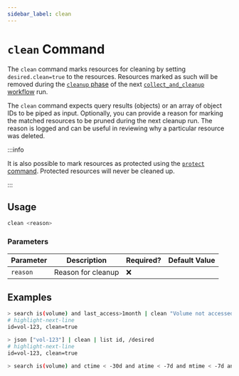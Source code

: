 ```yaml
---
sidebar_label: clean
---
```


# `clean` Command

The `clean` command marks resources for cleaning by setting `desired.clean=true` to the resources. Resources marked as such will be removed during the [`cleanup` phase](../workflows/index.mdx#cleanup) of the next [`collect_and_cleanup` workflow](../workflows/index.mdx#collect_and_cleanup-workflow) run.

The `clean` command expects query results (objects) or an array of object IDs to be piped as input. Optionally, you can provide a reason for marking the matched resources to be pruned during the next cleanup run. The reason is logged and can be useful in reviewing why a particular resource was deleted.

:::info

It is also possible to mark resources as protected using the [`protect` command](./protect.mdx). Protected resources will never be cleaned up.

:::

## Usage

```bash
clean <reason>
```

### Parameters

| Parameter | Description        | Required? | Default Value |
| --------- | ------------------ | --------- | ------------- |
| `reason`  | Reason for cleanup | ❌        |               |

## Examples

```bash title="Mark volumes that have not been accessed in the last month for cleanup, and list the ID and desired section for each"
> search is(volume) and last_access>1month | clean "Volume not accessed for longer than 1 month" | list id, /desired
# highlight-next-line
​id=vol-123, clean=true
```

```bash title="Manually mark specific resources for cleanup"
> json ["vol-123"] | clean | list id, /desired
# highlight-next-line
​id=vol-123, clean=true
```

```bash title="Mark all unused EBS volume older than 30 days that had no I/O during the past 7 days for cleaning"
> search is(volume) and ctime < -30d and atime < -7d and mtime < -7d and volume_status = available | clean "older than 30d with more then 7d of not beeing used"
```
